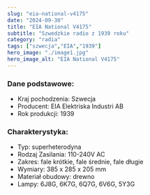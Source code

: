 ```yaml
---
slug: "eia-national-v4175"
date: "2024-09-30"
title: "EIA National V4175"
subtitle: "Szwedzkie radio z 1939 roku"
category: "radia"
tags: ["szwecja","EIA","1939"]
hero_image: "./image1.jpg"
hero_image_alt: "EIA National V4175"
---
```


### Dane podstawowe:

- Kraj pochodzenia: Szwecja
- Producent: EIA Elektriska Industri AB
- Rok produkcji: 1939

### Charakterystyka:

- Typ: superheterodyna
- Rodzaj Zasilania: 110-240V AC
- Zakres: fale krótkie, fale średnie, fale długie
- Wymiary: 385 x 285 x 205 mm
- Materiał obudowy: drewno
- Lampy: 6J8G, 6K7G, 6Q7G, 6V6G, 5Y3G
